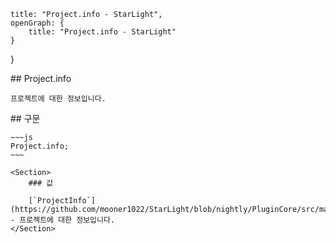     title: "Project.info - StarLight",
    openGraph: {
        title: "Project.info - StarLight"
    }
}

<Section>
    ## Project.info

    프로젝트에 대한 정보입니다.
</Section>
<Section>
    ## 구문

    ~~~js
    Project.info;
    ~~~

    <Section>
        ### 값

        [`ProjectInfo`](https://github.com/mooner1022/StarLight/blob/nightly/PluginCore/src/main/java/dev/mooner/starlight/plugincore/project/ProjectInfo.kt#L11) - 프로젝트에 대한 정보입니다.
    </Section>
</Section>